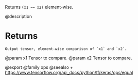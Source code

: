 Returns `(x1 == x2)` element-wise.

@description

# Returns
    Output tensor, element-wise comparison of `x1` and `x2`.

@param x1 Tensor to compare.
@param x2 Tensor to compare.

@export
@family ops
@seealso
+ <https://www.tensorflow.org/api_docs/python/tf/keras/ops/equal>
